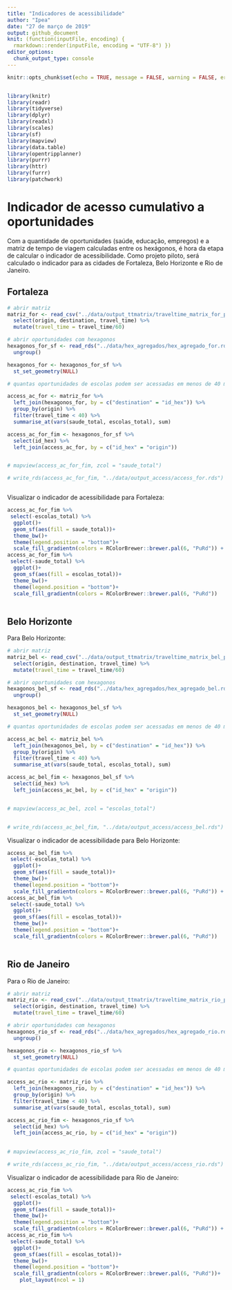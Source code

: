 ```yaml
---
title: "Indicadores de acessibilidade"
author: "Ipea"
date: "27 de março de 2019"
output: github_document
knit: (function(inputFile, encoding) {
  rmarkdown::render(inputFile, encoding = "UTF-8") })
editor_options: 
  chunk_output_type: console
---
```


```r
knitr::opts_chunk$set(echo = TRUE, message = FALSE, warning = FALSE, error = FALSE, eval = TRUE)


library(knitr)
library(readr)
library(tidyverse)
library(dplyr)
library(readxl)
library(scales)
library(sf)
library(mapview)
library(data.table)
library(opentripplanner)
library(purrr)
library(httr)
library(furrr)
library(patchwork)

```

# Indicador de acesso cumulativo a oportunidades

Com a quantidade de oportunidades (saúde, educação, empregos) e a matriz de tempo de viagem calculadas entre os hexágonos, é hora da etapa de calcular o indicador de acessibilidade. Como projeto piloto, será calculado o indicador para as cidades de Fortaleza, Belo Horizonte e Rio de Janeiro.

## Fortaleza

```r

# abrir matriz
matriz_for <- read_csv("../data/output_ttmatrix/traveltime_matrix_for_python.csv") %>%
  select(origin, destination, travel_time) %>%
  mutate(travel_time = travel_time/60)

# abrir oportunidades com hexagonos
hexagonos_for_sf <- read_rds("../data/hex_agregados/hex_agregado_for.rds") %>%
  ungroup()

hexagonos_for <- hexagonos_for_sf %>%
  st_set_geometry(NULL)

# quantas oportunidades de escolas podem ser acessadas em menos de 40 minutos?

access_ac_for <- matriz_for %>%
  left_join(hexagonos_for, by = c("destination" = "id_hex")) %>%
  group_by(origin) %>%
  filter(travel_time < 40) %>%
  summarise_at(vars(saude_total, escolas_total), sum)

access_ac_for_fim <- hexagonos_for_sf %>%
  select(id_hex) %>%
  left_join(access_ac_for, by = c("id_hex" = "origin"))


# mapview(access_ac_for_fim, zcol = "saude_total")

# write_rds(access_ac_for_fim, "../data/output_access/access_for.rds")



```

Visualizar o indicador de acessibilidade para Fortaleza:

```r

access_ac_for_fim %>%
 select(-escolas_total) %>%
  ggplot()+
  geom_sf(aes(fill = saude_total))+
  theme_bw()+
  theme(legend.position = "bottom")+
  scale_fill_gradientn(colors = RColorBrewer::brewer.pal(6, "PuRd")) +
access_ac_for_fim %>%
 select(-saude_total) %>%
  ggplot()+
  geom_sf(aes(fill = escolas_total))+
  theme_bw()+
  theme(legend.position = "bottom")+
  scale_fill_gradientn(colors = RColorBrewer::brewer.pal(6, "PuRd"))
  

```

## Belo Horizonte

Para Belo Horizonte:

```r

# abrir matriz
matriz_bel <- read_csv("../data/output_ttmatrix/traveltime_matrix_bel_python.csv") %>%
  select(origin, destination, travel_time) %>%
  mutate(travel_time = travel_time/60)

# abrir oportunidades com hexagonos
hexagonos_bel_sf <- read_rds("../data/hex_agregados/hex_agregado_bel.rds") %>%
  ungroup()

hexagonos_bel <- hexagonos_bel_sf %>%
  st_set_geometry(NULL)

# quantas oportunidades de escolas podem ser acessadas em menos de 40 minutos?

access_ac_bel <- matriz_bel %>%
  left_join(hexagonos_bel, by = c("destination" = "id_hex")) %>%
  group_by(origin) %>%
  filter(travel_time < 40) %>%
  summarise_at(vars(saude_total, escolas_total), sum)

access_ac_bel_fim <- hexagonos_bel_sf %>%
  select(id_hex) %>%
  left_join(access_ac_bel, by = c("id_hex" = "origin"))


# mapview(access_ac_bel, zcol = "escolas_total")


# write_rds(access_ac_bel_fim, "../data/output_access/access_bel.rds")

```

Visualizar o indicador de acessibilidade para Belo Horizonte:

```r

access_ac_bel_fim %>%
 select(-escolas_total) %>%
  ggplot()+
  geom_sf(aes(fill = saude_total))+
  theme_bw()+
  theme(legend.position = "bottom")+
  scale_fill_gradientn(colors = RColorBrewer::brewer.pal(6, "PuRd")) +
access_ac_bel_fim %>%
 select(-saude_total) %>%
  ggplot()+
  geom_sf(aes(fill = escolas_total))+
  theme_bw()+
  theme(legend.position = "bottom")+
  scale_fill_gradientn(colors = RColorBrewer::brewer.pal(6, "PuRd"))
  

```

## Rio de Janeiro

Para o Rio de Janeiro:

```r

# abrir matriz
matriz_rio <- read_csv("../data/output_ttmatrix/traveltime_matrix_rio_python.csv") %>%
  select(origin, destination, travel_time) %>%
  mutate(travel_time = travel_time/60)

# abrir oportunidades com hexagonos
hexagonos_rio_sf <- read_rds("../data/hex_agregados/hex_agregado_rio.rds") %>%
  ungroup()

hexagonos_rio <- hexagonos_rio_sf %>%
  st_set_geometry(NULL)

# quantas oportunidades de escolas podem ser acessadas em menos de 40 minutos?

access_ac_rio <- matriz_rio %>%
  left_join(hexagonos_rio, by = c("destination" = "id_hex")) %>%
  group_by(origin) %>%
  filter(travel_time < 40) %>%
  summarise_at(vars(saude_total, escolas_total), sum)

access_ac_rio_fim <- hexagonos_rio_sf %>%
  select(id_hex) %>%
  left_join(access_ac_rio, by = c("id_hex" = "origin"))
  

# mapview(access_ac_rio_fim, zcol = "saude_total")

# write_rds(access_ac_rio_fim, "../data/output_access/access_rio.rds")

```

Visualizar o indicador de acessibilidade para Rio de Janeiro:

```r

access_ac_rio_fim %>%
 select(-escolas_total) %>%
  ggplot()+
  geom_sf(aes(fill = saude_total))+
  theme_bw()+
  theme(legend.position = "bottom")+
  scale_fill_gradientn(colors = RColorBrewer::brewer.pal(6, "PuRd")) +
access_ac_rio_fim %>%
 select(-saude_total) %>%
  ggplot()+
  geom_sf(aes(fill = escolas_total))+
  theme_bw()+
  theme(legend.position = "bottom")+
  scale_fill_gradientn(colors = RColorBrewer::brewer.pal(6, "PuRd"))+
    plot_layout(ncol = 1)
  

```